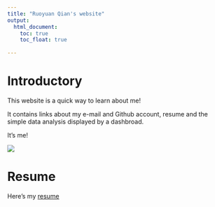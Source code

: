 ```yaml
---
title: "Ruoyuan Qian's website"
output: 
  html_document:
    toc: true
    toc_float: true
    
---
```


# Introductory

This website is a quick way to learn about me!

It contains links about my e-mail and Github account, resume and the simple data analysis displayed by a dashbroad.

It's me!

![](me.jpg)

# Resume

Here's my [resume](about.html)
